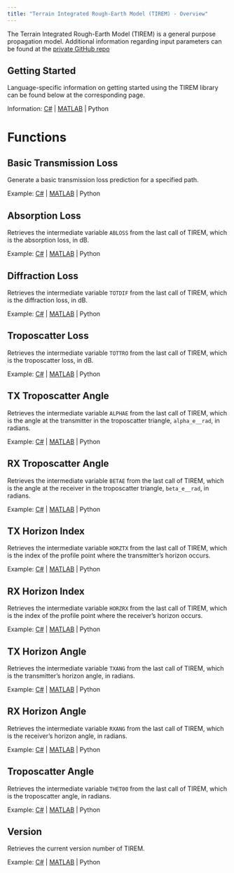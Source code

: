 ```yaml
---
title: "Terrain Integrated Rough-Earth Model (TIREM) - Overview"
---
```


The Terrain Integrated Rough-Earth Model (TIREM) is a general purpose propagation model.   Additional information regarding input parameters can be found at the [private GitHub repo](https://github.com/NTIA/tirem)

## Getting Started

Language-specific information on getting started using the TIREM library can be found below at the corresponding page.

Information: [C#](TIREM-(.NET)#getting-started) | [MATLAB](TIREM-(MATLAB)#getting-started) | Python

# Functions

## Basic Transmission Loss

Generate a basic transmission loss prediction for a specified path.  

Example: [C#](TIREM-(.NET)#basic-transmission-loss) | [MATLAB](TIREM-(MATLAB)#basic-transmission-loss) | Python

## Absorption Loss

Retrieves the intermediate variable `ABLOSS` from the last call of TIREM, which is the absorption loss, in dB.

Example: [C#](TIREM-(.NET)#absorption-loss) | [MATLAB](TIREM-(MATLAB)#absorption-loss) | Python

## Diffraction Loss

Retrieves the intermediate variable `TOTDIF` from the last call of TIREM, which is the diffraction loss, in dB.

Example: [C#](TIREM-(.NET)#diffraction-loss) | [MATLAB](TIREM-(MATLAB)#diffraction-loss) | Python

## Troposcatter Loss

Retrieves the intermediate variable `TOTTRO` from the last call of TIREM, which is the troposcatter loss, in dB.

Example: [C#](TIREM-(.NET)#troposcatter-loss) | [MATLAB](TIREM-(MATLAB)#troposcatter-loss) | Python

## TX Troposcatter Angle

Retrieves the intermediate variable `ALPHAE` from the last call of TIREM, which is the angle at the transmitter in the troposcatter triangle, `alpha_e__rad`, in radians.

Example: [C#](TIREM-(.NET)#tx-troposcatter-angle) | [MATLAB](TIREM-(MATLAB)#tx-troposcatter-angle) | Python

## RX Troposcatter Angle

Retrieves the intermediate variable `BETAE` from the last call of TIREM, which is the angle at the receiver in the troposcatter triangle, `beta_e__rad`, in radians.

Example: [C#](TIREM-(.NET)#rx-troposcatter-angle) | [MATLAB](TIREM-(MATLAB)#rx-troposcatter-angle) | Python

## TX Horizon Index

Retrieves the intermediate variable `HORZTX` from the last call of TIREM, which is the index of the profile point where the transmitter's horizon occurs.

Example: [C#](TIREM-(.NET)#tx-horizon-index) | [MATLAB](TIREM-(MATLAB)#tx-horizon-index) | Python

## RX Horizon Index

Retrieves the intermediate variable `HORZRX` from the last call of TIREM, which is the index of the profile point where the receiver's horizon occurs.

Example: [C#](TIREM-(.NET)#rx-horizon-index) | [MATLAB](TIREM-(MATLAB)#rx-horizon-index) | Python

## TX Horizon Angle

Retrieves the intermediate variable `TXANG` from the last call of TIREM, which is the transmitter's horizon angle, in radians.

Example: [C#](TIREM-(.NET)#tx-horizon-angle) | [MATLAB](TIREM-(MATLAB)#tx-horizon-angle) | Python

## RX Horizon Angle

Retrieves the intermediate variable `RXANG` from the last call of TIREM, which is the receiver's horizon angle, in radians.

Example: [C#](TIREM-(.NET)#rx-horizon-angle) | [MATLAB](TIREM-(MATLAB)#rx-horizon-angle) | Python

## Troposcatter Angle

Retrieves the intermediate variable `THET00` from the last call of TIREM, which is the troposcatter angle, in radians.

Example: [C#](TIREM-(.NET)#troposcatter-angle) | [MATLAB](TIREM-(MATLAB)#troposcatter-angle) | Python

## Version

Retrieves the current version number of TIREM.

Example: [C#](TIREM-(.NET)#version) | [MATLAB](TIREM-(MATLAB)#version) | Python